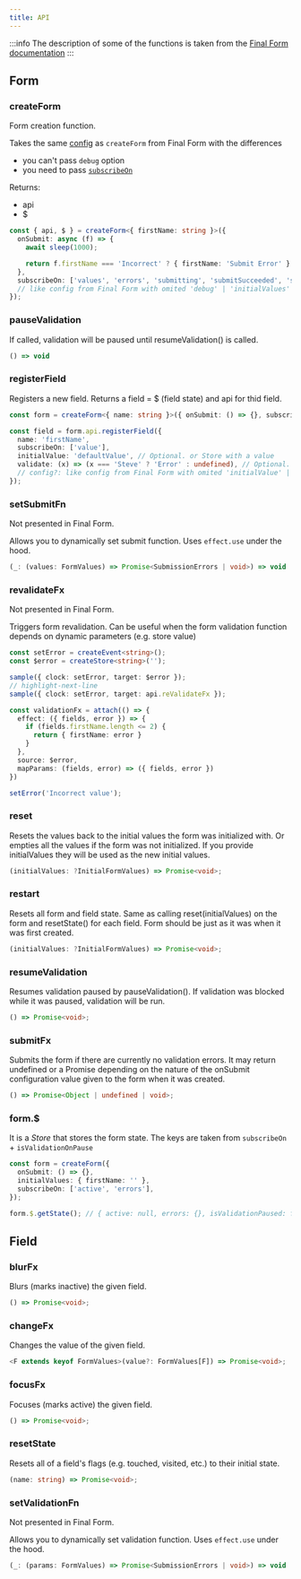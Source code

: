 ```yaml
---
title: API
---
```


:::info
The description of some of the functions is taken from the [Final Form documentation](https://final-form.org/docs/final-form/types/FormAp)
:::

## Form

### createForm

Form creation function.

Takes the same [config](https://final-form.org/docs/final-form/types/Config) as `createForm` from Final Form with the differences

- you can't pass `debug` option
- you need to pass [`subscribeOn`](/docs/differences#form--field-subscriptions)

Returns:

- api
- $

```ts
const { api, $ } = createForm<{ firstName: string }>({
  onSubmit: async (f) => {
    await sleep(1000);

    return f.firstName === 'Incorrect' ? { firstName: 'Submit Error' } : undefined;
  },
  subscribeOn: ['values', 'errors', 'submitting', 'submitSucceeded', 'submitFailed', 'submitErrors'],
  // like config from Final Form with omited 'debug' | 'initialValues' | 'validate'
});
```

### pauseValidation

If called, validation will be paused until resumeValidation() is called.

```ts
() => void
```

### registerField

Registers a new field. Returns a field = $ (field state) and api for thid field.

```ts title="Example"
const form = createForm<{ name: string }>({ onSubmit: () => {}, subscribe: ['active'] });

const field = form.api.registerField({
  name: 'firstName',
  subscribeOn: ['value'],
  initialValue: 'defaultValue', // Optional. or Store with a value
  validate: (x) => (x === 'Steve' ? 'Error' : undefined), // Optional.
  // config?: like config from Final Form with omited 'initialValue' | 'getValidator'
});
```

### setSubmitFn

Not presented in Final Form.

Allows you to dynamically set submit function. Uses `effect.use` under the hood.

```ts
(_: (values: FormValues) => Promise<SubmissionErrors | void>) => void
```

### revalidateFx

Not presented in Final Form.

Triggers form revalidation. Can be useful when the form validation function depends on dynamic parameters (e.g. store value)

```ts
const setError = createEvent<string>();
const $error = createStore<string>('');

sample({ clock: setError, target: $error });
// highlight-next-line
sample({ clock: setError, target: api.reValidateFx });

const validationFx = attach(() => {
  effect: ({ fields, error }) => {
    if (fields.firstName.length <= 2) {
      return { firstName: error }
    }
  },
  source: $error,
  mapParams: (fields, error) => ({ fields, error })
})

setError('Incorrect value');
```

### reset

Resets the values back to the initial values the form was initialized with. Or empties all the values if the form was not initialized. If you provide initialValues they will be used as the new initial values.

```ts
(initialValues: ?InitialFormValues) => Promise<void>;
```

### restart

Resets all form and field state. Same as calling reset(initialValues) on the form and resetState() for each field. Form should be just as it was when it was first created.

```ts
(initialValues: ?InitialFormValues) => Promise<void>;
```

### resumeValidation

Resumes validation paused by pauseValidation(). If validation was blocked while it was paused, validation will be run.

```ts
() => Promise<void>;
```

### submitFx

Submits the form if there are currently no validation errors. It may return undefined or a Promise depending on the nature of the onSubmit configuration value given to the form when it was created.

```ts
() => Promise<Object | undefined | void>;
```

### form.$

It is a _Store_ that stores the form state. The keys are taken from `subscribeOn` + `isValidationOnPause`

```ts title="Example"
const form = createForm({
  onSubmit: () => {},
  initialValues: { firstName: '' },
  subscribeOn: ['active', 'errors'],
});

form.$.getState(); // { active: null, errors: {}, isValidationPaused: false }
```

## Field

### blurFx

Blurs (marks inactive) the given field.

```ts
() => Promise<void>;
```

### changeFx

Changes the value of the given field.

```ts
<F extends keyof FormValues>(value?: FormValues[F]) => Promise<void>;
```

### focusFx

Focuses (marks active) the given field.

```ts
() => Promise<void>;
```

### resetState

Resets all of a field's flags (e.g. touched, visited, etc.) to their initial state.

```ts
(name: string) => Promise<void>;
```

### setValidationFn

Not presented in Final Form.

Allows you to dynamically set validation function. Uses `effect.use` under the hood.

```ts
(_: (params: FormValues) => Promise<SubmissionErrors | void>) => void
```
